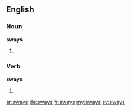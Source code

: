 ==English==

===Noun===
'''sways'''

# {{plural of|sway}}

===Verb===
'''sways'''

# {{third-person singular of|sway}}

[[ar:sways]]
[[de:sways]]
[[fr:sways]]
[[my:sways]]
[[sv:sways]]